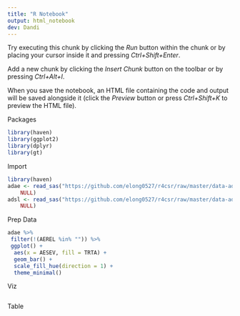 ```yaml
---
title: "R Notebook"
output: html_notebook
dev: Dandi
---
```


Try executing this chunk by clicking the *Run* button within the chunk or by placing your cursor inside it and pressing *Ctrl+Shift+Enter*.

Add a new chunk by clicking the *Insert Chunk* button on the toolbar or by pressing *Ctrl+Alt+I*.

When you save the notebook, an HTML file containing the code and output will be saved alongside it (click the *Preview* button or press *Ctrl+Shift+K* to preview the HTML file).

Packages

```r
library(haven)
library(ggplot2)
library(dplyr)
library(gt)
```

Import

```r
library(haven)
adae <- read_sas("https://github.com/elong0527/r4csr/raw/master/data-adam/adae.sas7bdat", 
    NULL)
adsl <- read_sas("https://github.com/elong0527/r4csr/raw/master/data-adam/adsl.sas7bdat", 
    NULL)

```

Prep Data

```r
adae %>%
 filter(!(AEREL %in% "")) %>%
 ggplot() +
  aes(x = AESEV, fill = TRTA) +
  geom_bar() +
  scale_fill_hue(direction = 1) +
  theme_minimal()

```

Viz

```r

```

Table

```r

```
